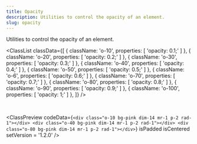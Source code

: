 ```yaml
---
title: Opacity
description: Utilities to control the opacity of an element.
slug: opacity
---
```


Utilities to control the opacity of an element.

<ClassList
  classData={[
    {
      className: 'o-10',
      properties: [
        'opacity: 0.1;'
      ]
    },
    {
      className: 'o-20',
      properties: [
        'opacity: 0.2;'
      ]
    },
    {
      className: 'o-30',
      properties: [
        'opacity: 0.3;'
      ]
    },
    {
      className: 'o-40',
      properties: [
        'opacity: 0.4;'
      ]
    },
    {
      className: 'o-50',
      properties: [
        'opacity: 0.5;'
      ]
    },
    {
      className: 'o-6',
      properties: [
        'opacity: 0.6;'
      ]
    },
    {
      className: 'o-70',
      properties: [
        'opacity: 0.7;'
      ]
    },
    {
      className: 'o-80',
      properties: [
        'opacity: 0.8;'
      ]
    },
    {
      className: 'o-90',
      properties: [
        'opacity: 0.9;'
      ]
    },
    {
      className: 'o-100',
      properties: [
        'opacity: 1;'
      ]
    },
  ]}
/>

<br />

<ClassPreview
  codeData={`<div class="o-10 bg-pink dim-14 mr-1 p-2 rad-1"></div>
    <div class="o-40 bg-pink dim-14 mr-1 p-2 rad-1"></div>
    <div class="o-80 bg-pink dim-14 mr-1 p-2 rad-1"></div>`}
  isPadded
  isCentered
  setVersion = '1.2.0'
/>